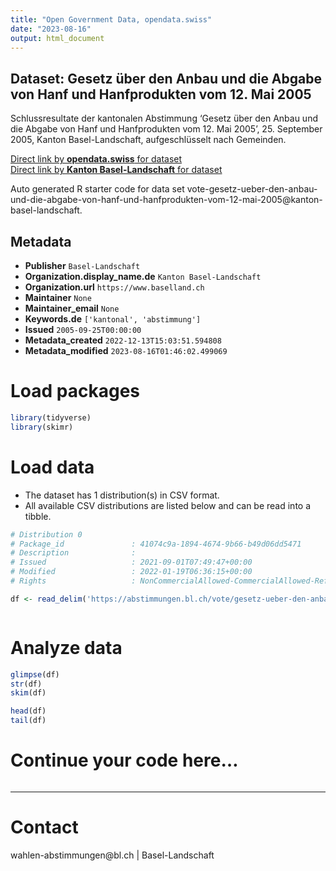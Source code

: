 ```yaml
---
title: "Open Government Data, opendata.swiss"
date: "2023-08-16"
output: html_document
---
```


## Dataset: Gesetz über den Anbau und die Abgabe von Hanf und Hanfprodukten vom 12. Mai 2005

Schlussresultate der kantonalen Abstimmung 'Gesetz über den Anbau und die Abgabe von Hanf und Hanfprodukten vom 12. Mai 2005', 25. September 2005, Kanton Basel-Landschaft, aufgeschlüsselt nach Gemeinden.

[Direct link by **opendata.swiss** for dataset](https://opendata.swiss/de/dataset/gesetz-uber-den-anbau-und-die-abgabe-von-hanf-und-hanfprodukten-vom-12-mai-2005)<br>
[Direct link by **Kanton Basel-Landschaft** for dataset](https://abstimmungen.bl.ch/vote/gesetz-ueber-den-anbau-und-die-abgabe-von-hanf-und-hanfprodukten-vom-12-mai-2005/data)

Auto generated R starter code for data set vote-gesetz-ueber-den-anbau-und-die-abgabe-von-hanf-und-hanfprodukten-vom-12-mai-2005@kanton-basel-landschaft.

## Metadata

- **Publisher** `Basel-Landschaft`
- **Organization.display_name.de** `Kanton Basel-Landschaft`
- **Organization.url** `https://www.baselland.ch`
- **Maintainer** `None`
- **Maintainer_email** `None`
- **Keywords.de** `['kantonal', 'abstimmung']`
- **Issued** `2005-09-25T00:00:00`
- **Metadata_created** `2022-12-13T15:03:51.594808`
- **Metadata_modified** `2023-08-16T01:46:02.499069`


# Load packages

```r

library(tidyverse)
library(skimr)

```

# Load data

-   The dataset has 1 distribution(s) in CSV format.
-   All available CSV distributions are listed below and can be read into a tibble.

```r

# Distribution 0
# Package_id               : 41074c9a-1894-4674-9b66-b49d06dd5471
# Description              : 
# Issued                   : 2021-09-01T07:49:47+00:00
# Modified                 : 2022-01-19T06:36:15+00:00
# Rights                   : NonCommercialAllowed-CommercialAllowed-ReferenceRequired

df <- read_delim('https://abstimmungen.bl.ch/vote/gesetz-ueber-den-anbau-und-die-abgabe-von-hanf-und-hanfprodukten-vom-12-mai-2005/data-csv')



```

# Analyze data

```r

glimpse(df)
str(df)
skim(df)

head(df)
tail(df)

```

# Continue your code here...

```r

```

------------------------------------------------------------------------

# Contact

wahlen-abstimmungen@bl.ch | Basel-Landschaft
